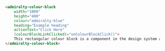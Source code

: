 ```html
<admiralty-colour-block
    width="1000"
    height="400"
    colour="admiralty-blue"
    heading="Example heading"
    actionText="Click Here"
    (colourBlockLinkClicked)="onColourBlockClick()">
    This rectangular colour block is a component in the design system and we hope you enjoy it.
</admiralty-colour-block>
```
